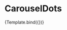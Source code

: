 


<Meta title="molecules/CarouselDots" component={CarouselDots} />

# CarouselDots

<Canvas>
  <Story
    name="default"
    args={{
      imagesLength: 10,
      currentImageIndex: 2,
    }}
  >
    {Template.bind({})}
  </Story>
</Canvas>
